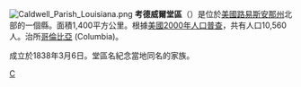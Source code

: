 {{Otheruses|考德威爾縣|subject=美國路易斯安那州的一個縣|other=同名的縣}}
[[File:Caldwell_Parish_Louisiana.png|right]]
'''考德威爾堂區'''（{{lang-en|Caldwell Parish}}）是位於[[美國|美國]][[路易斯安那州|路易斯安那州]]北部的一個縣。面積1,400平方公里。根據[[美國2000年人口普查|美國2000年人口普查]]，共有人口10,560人。治所[[哥倫比亞_(路易斯安那州)|哥倫比亞]] (Columbia)。

成立於1838年3月6日。堂區名紀念當地同名的家族。

{{路易斯安那州}}

[[Category:路易斯安那州行政區劃|C]]